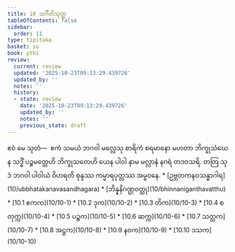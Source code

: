 ```yaml
---
title: 10 သင်္ဂီတိသုတ္တ
tableOfContents: false
sidebar:
  order: 11
type: tipitaka
basket: su
book: pthi
review:
  current: review
  updated: '2025-10-23T09:13:29.439726'
  updated_by: ''
  notes: ''
  history:
  - state: review
    date: '2025-10-23T09:13:29.439726'
    updated_by: ''
    notes: ''
    previous_state: draft
---
```



<ReviewStatus review={frontmatter.review} showDetails={true} />

<HypothesisAnnotation frontmatter={frontmatter} />

<DynamicBreadcrumb />

<Division number="296" book="pthi" e="ch" v="8" p="175">

<Paragraph number="773" book="pthi">
ဧဝံ မေ သုတံ—  ဧကံ သမယံ ဘဂဝါ မလ္လေသု စာရိကံ စရမာနော မဟတာ ဘိက္ခုသံဃေန သဒ္ဓိံ ပဉ္စမတ္တေဟိ ဘိက္ခုသတေဟိ ယေန ပါဝါ နာမ မလ္လာနံ နဂရံ တဒဝသရိ. တတြ သုဒံ ဘဂဝါ ပါဝါယံ ဝိဟရတိ စုန္ဒဿ ကမ္မာရပုတ္တဿ အမ္ဗဝနေ.

</Paragraph>
</Division>

<TableOfContents book="pthi" section="10">
* [ဥဗ္ဘတကနဝသန္ဓာဂါရ](10/ubbhatakanavasandhagara)
* [ဘိန္နနိဂဏ္ဌဝတ္ထု](10/bhinnaniganthavatthu)
* [10.1 ဧကက](10/10-1)
* [10.2 ဒုက](10/10-2)
* [10.3 တိက](10/10-3)
* [10.4 စတုက္က](10/10-4)
* [10.5 ပဉ္စက](10/10-5)
* [10.6 ဆက္က](10/10-6)
* [10.7 သတ္တက](10/10-7)
* [10.8 အဋ္ဌက](10/10-8)
* [10.9 နဝက](10/10-9)
* [10.10 ဒသက](10/10-10)
</TableOfContents>